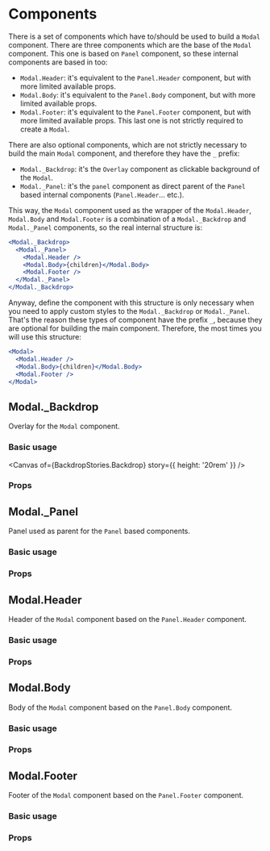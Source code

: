 

<Meta title="Components/Layout/Modal/Components/Docs" of={PanelStories} />

# Components

There is a set of components which have to/should be used to build a `Modal`
component. There are three components which are the base of the `Modal`
component. This one is based on `Panel` component, so these internal components
are based in too:

- `Modal.Header`: it's equivalent to the `Panel.Header` component, but with more
  limited available props.
- `Modal.Body`: it's equivalent to the `Panel.Body` component, but with more
  limited available props.
- `Modal.Footer`: it's equivalent to the `Panel.Footer` component, but with more
  limited available props. This last one is not strictly required to create a
  `Modal`.

There are also optional components, which are not strictly necessary to build
the main `Modal` component, and therefore they have the `_` prefix:

- `Modal._Backdrop`: it's the `Overlay` component as clickable background of
  the `Modal`.
- `Modal._Panel`: it's the `panel` component as direct parent of the `Panel`
  based internal components (`Panel.Header`... etc.).

This way, the `Modal` component used as the wrapper of the `Modal.Header`,
`Modal.Body` and `Modal.Footer` is a combination of a `Modal._Backdrop` and
`Modal._Panel` components, so the real internal structure is:

```jsx
<Modal._Backdrop>
  <Modal._Panel>
    <Modal.Header />
    <Modal.Body>{children}</Modal.Body>
    <Modal.Footer />
  </Modal._Panel>
</Modal._Backdrop>
```

Anyway, define the component with this structure is only necessary when you
need to apply custom styles to the `Modal._Backdrop` or `Modal._Panel`. That's
the reason these types of component have the prefix `_`, because they are
optional for building the main component. Therefore, the most times you will
use this structure:

```jsx
<Modal>
  <Modal.Header />
  <Modal.Body>{children}</Modal.Body>
  <Modal.Footer />
</Modal>
```

## Modal.\_Backdrop

Overlay for the `Modal` component.

### Basic usage

<Canvas of={BackdropStories.Backdrop} story={{ height: '20rem' }} />

### Props

<ArgTypes of={BackdropStories} />

## Modal.\_Panel

Panel used as parent for the `Panel` based components.

### Basic usage

<Canvas of={PanelStories.Panel} />

### Props

<ArgTypes of={PanelStories} />

## Modal.Header

Header of the `Modal` component based on the `Panel.Header` component.

### Basic usage

<Canvas of={HeaderStories.Header} />

### Props

<ArgTypes of={HeaderStories} />

## Modal.Body

Body of the `Modal` component based on the `Panel.Body` component.

### Basic usage

<Canvas of={BodyStories.Body} />

### Props

<ArgTypes of={BodyStories} />

## Modal.Footer

Footer of the `Modal` component based on the `Panel.Footer` component.

### Basic usage

<Canvas of={FooterStories.Footer} />

### Props

<ArgTypes of={FooterStories} />
